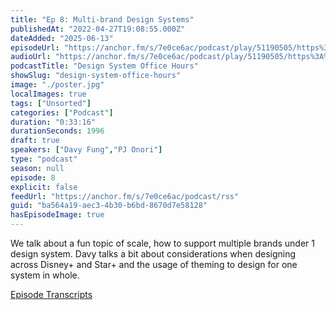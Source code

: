 ```yaml
---
title: "Ep 8: Multi-brand Design Systems"
publishedAt: "2022-04-27T19:08:55.000Z"
dateAdded: "2025-06-13"
episodeUrl: "https://anchor.fm/s/7e0ce6ac/podcast/play/51190505/https%3A%2F%2Fd3ctxlq1ktw2nl.cloudfront.net%2Fstaging%2F2022-3-27%2F262142403-44100-2-02867a874c9d3.m4a"
audioUrl: "https://anchor.fm/s/7e0ce6ac/podcast/play/51190505/https%3A%2F%2Fd3ctxlq1ktw2nl.cloudfront.net%2Fstaging%2F2022-3-27%2F262142403-44100-2-02867a874c9d3.m4a"
podcastTitle: "Design System Office Hours"
showSlug: "design-system-office-hours"
image: "./poster.jpg"
localImages: true
tags: ["Unsorted"]
categories: ["Podcast"]
duration: "0:33:16"
durationSeconds: 1996
draft: true
speakers: ["Davy Fung","PJ Onori"]
type: "podcast"
season: null
episode: 8
explicit: false
feedUrl: "https://anchor.fm/s/7e0ce6ac/podcast/rss"
guid: "ba564a19-aec3-4b30-b6bd-8670d7e58128"
hasEpisodeImage: true
---
```

We talk about a fun topic of scale, how to support multiple brands under 1 design system. Davy talks a bit about considerations when designing across Disney+ and Star+ and the usage of theming to design for one system in whole.

[Episode Transcripts](https://docs.google.com/document/d/1eBPOj7pQJBKCsc4uWlMM1XwwfTOLiK7Av_qEbwu2F_M/edit#heading=h.5f6y006ks71f)
